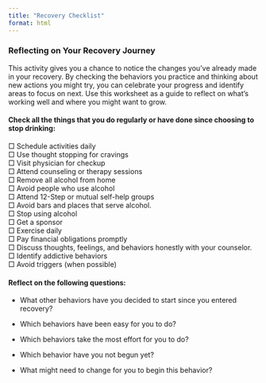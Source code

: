 ```yaml
---
title: "Recovery Checklist"
format: html
---
```


### Reflecting on Your Recovery Journey

This activity gives you a chance to notice the changes you’ve already made in your recovery. By checking the behaviors you practice and thinking about new actions you might try, you can celebrate your progress and identify areas to focus on next. Use this worksheet as a guide to reflect on what’s working well and where you might want to grow.

#### Check all the things that you do regularly or have done since choosing to stop drinking:

□ Schedule activities daily\
□ Use thought stopping for cravings\
□ Visit physician for checkup\
□ Attend counseling or therapy sessions\
□ Remove all alcohol from home\
□ Avoid people who use alcohol\
□ Attend 12-Step or mutual self-help groups\
□ Avoid bars and places that serve alcohol.\
□ Stop using alcohol\
□ Get a sponsor\
□ Exercise daily\
□ Pay financial obligations promptly\
□ Discuss thoughts, feelings, and behaviors honestly with your counselor.\
□ Identify addictive behaviors\
□ Avoid triggers (when possible)

::: callout
#### Reflect on the following questions:

-   What other behaviors have you decided to start since you entered recovery?

-   Which behaviors have been easy for you to do?

-   Which behaviors take the most effort for you to do?

-   Which behavior have you not begun yet?

-   What might need to change for you to begin this behavior?
:::
